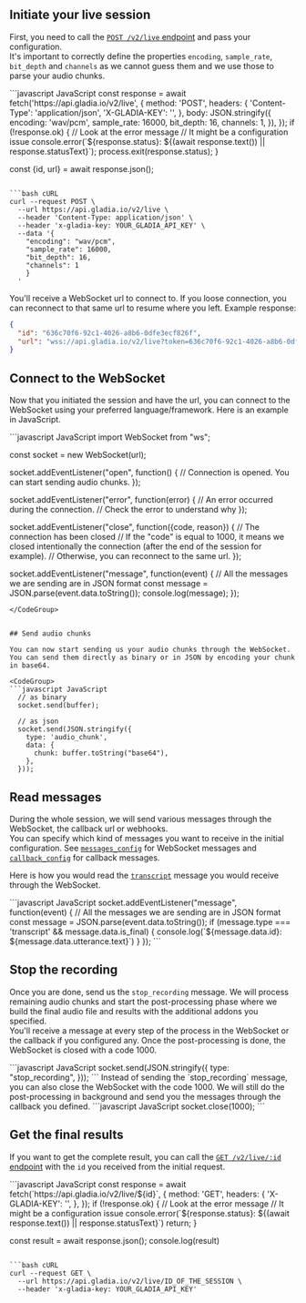 
## Initiate your live session

First, you need to call the [`POST /v2/live` endpoint](/api-reference/v2/live/init) and pass your configuration.  
It's important to correctly define the properties `encoding`, `sample_rate`, `bit_depth` and `channels` as we 
cannot guess them and we use those to parse your audio chunks.

<CodeGroup>
```javascript JavaScript
  const response = await fetch('https://api.gladia.io/v2/live', {
    method: 'POST',
    headers: {
      'Content-Type': 'application/json',
      'X-GLADIA-KEY': '<YOUR_GLADIA_API_KEY>',
    },
    body: JSON.stringify({
      encoding: 'wav/pcm',
      sample_rate: 16000,
      bit_depth: 16,
      channels: 1,
    }),
  });
  if (!response.ok) {
    // Look at the error message
    // It might be a configuration issue
    console.error(`${response.status}: ${(await response.text()) || response.statusText}`);
    process.exit(response.status);
  }

  const {id, url} = await response.json();
```

```bash cURL
curl --request POST \
  --url https://api.gladia.io/v2/live \
  --header 'Content-Type: application/json' \
  --header 'x-gladia-key: YOUR_GLADIA_API_KEY' \
  --data '{
    "encoding": "wav/pcm",
    "sample_rate": 16000,
    "bit_depth": 16,
    "channels": 1
    }
  '
```
</CodeGroup>

You'll receive a WebSocket url to connect to. If you loose connection, you can reconnect to that same url to resume where you left.
Example response:
```json
{
  "id": "636c70f6-92c1-4026-a8b6-0dfe3ecf826f",
  "url": "wss://api.gladia.io/v2/live?token=636c70f6-92c1-4026-a8b6-0dfe3ecf826f"
}
```


## Connect to the WebSocket

Now that you initiated the session and have the url, you can connect to the WebSocket using your preferred language/framework.
Here is an example in JavaScript.

<CodeGroup>
```javascript JavaScript
  import WebSocket from "ws";

  const socket = new WebSocket(url);

  socket.addEventListener("open", function() {
    // Connection is opened. You can start sending audio chunks.
  });

  socket.addEventListener("error", function(error) {
    // An error occurred during the connection.
    // Check the error to understand why
  });

  socket.addEventListener("close", function({code, reason}) {
    // The connection has been closed
    // If the "code" is equal to 1000, it means we closed intentionally the connection (after the end of the session for example).
    // Otherwise, you can reconnect to the same url.
  });

  socket.addEventListener("message", function(event) {
    // All the messages we are sending are in JSON format
    const message = JSON.parse(event.data.toString());
    console.log(message);
  });
```
</CodeGroup>


## Send audio chunks

You can now start sending us your audio chunks through the WebSocket. You can send them directly as binary or in JSON by encoding your chunk in base64.

<CodeGroup>
```javascript JavaScript
  // as binary
  socket.send(buffer);

  // as json
  socket.send(JSON.stringify({
    type: 'audio_chunk',
    data: {
      chunk: buffer.toString("base64"),
    },
  }));
```
</CodeGroup>


## Read messages

During the whole session, we will send various messages through the WebSocket, the callback url or webhooks.  
You can specify which kind of messages you want to receive in the initial configuration. See [`messages_config`](/api-reference/v2/live/init) for WebSocket messages and [`callback_config`](/api-reference/v2/live/init) for callback messages.  

Here is how you would read the [`transcript`](/api-reference/v2/live/message/transcript) message you would receive through the WebSocket.

<CodeGroup>
```javascript JavaScript
  socket.addEventListener("message", function(event) {
    // All the messages we are sending are in JSON format
    const message = JSON.parse(event.data.toString());
    if (message.type === 'transcript' && message.data.is_final) {
      console.log(`${message.data.id}: ${message.data.utterance.text}`)
    }
  });
```
</CodeGroup>


## Stop the recording

Once you are done, send us the `stop_recording` message.
We will process remaining audio chunks and start the post-processing phase where we build the final audio file and results with the additional addons you specified.  
You'll receive a message at every step of the process in the WebSocket or the callback if you configured any.
Once the post-processing is done, the WebSocket is closed with a code 1000.

<CodeGroup>
```javascript JavaScript
  socket.send(JSON.stringify({
    type: "stop_recording",
  }));
```
</CodeGroup>

<Note>
  Instead of sending the `stop_recording` message, you can also close the WebSocket with the code 1000.
  We will still do the post-processing in background and send you the messages through the callback you defined.

  <CodeGroup>
  ```javascript JavaScript
    socket.close(1000);
  ```
  </CodeGroup>
</Note>


## Get the final results

If you want to get the complete result, you can call the [`GET /v2/live/:id` endpoint](/api-reference/v2/live/get) with the `id` you received from the initial request.

<CodeGroup>
```javascript JavaScript
  const response = await fetch(`https://api.gladia.io/v2/live/${id}`, {
    method: 'GET',
    headers: {
      'X-GLADIA-KEY': '<YOUR_GLADIA_API_KEY>',
    },
  });
  if (!response.ok) {
    // Look at the error message
    // It might be a configuration issue
    console.error(`${response.status}: ${(await response.text()) || response.statusText}`)
    return;
  }

  const result = await response.json();
  console.log(result)
```

```bash cURL
curl --request GET \
  --url https://api.gladia.io/v2/live/ID_OF_THE_SESSION \
  --header 'x-gladia-key: YOUR_GLADIA_API_KEY'
```
</CodeGroup>


<Samples />